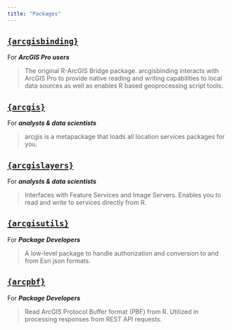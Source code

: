 ```yaml
---
title: "Packages"
---
```



## [`{arcgisbinding}`](https://github.com/R-ArcGIS/r-bridge)

For ___ArcGIS Pro users___

> The original R-ArcGIS Bridge package. arcgisbinding interacts with ArcGIS Pro
    to provide native reading and writing capabilities to local data sources as 
    well as enables R based geoprocessing script tools. 

##  [`{arcgis}`](https://github.com/R-ArcGIS/arcgis)

For ___analysts & data scientists___

> arcgis is a metapackage that loads all location services packages for you.

##  [`{arcgislayers}`](https://github.com/R-ArcGIS/arcgislayers)

For ___analysts & data scientists___

> Interfaces with Feature Services and Image Servers. Enables you to read and 
    write to services directly from R. 
    
## [`{arcgisutils}`](https://github.com/R-ArcGIS/arcgisutils)

For  ___Package Developers___

> A low-level package to handle authorization and conversion to and from Esri json formats.

## [`{arcpbf}`](https://github.com/JosiahParry/arcpbf)

For ___Package Developers ___

> Read ArcGIS Protocol Buffer format (PBF) from R. Utilized in processing responses from REST API requests.
  